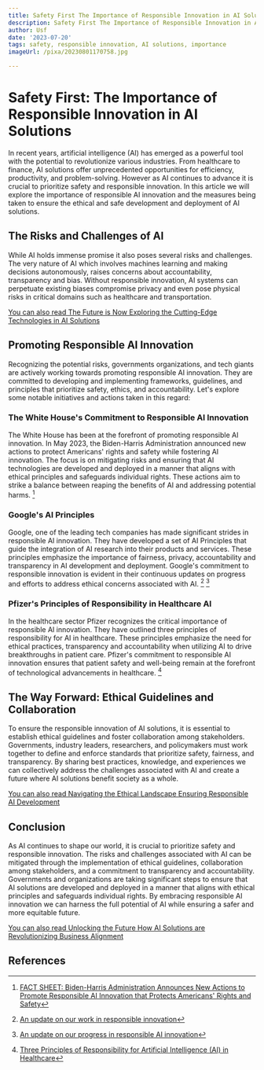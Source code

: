 ```yaml
---
title: Safety First The Importance of Responsible Innovation in AI Solutions
description: Safety First The Importance of Responsible Innovation in AI Solutions
author: Usf
date: '2023-07-20'
tags: safety, responsible innovation, AI solutions, importance
imageUrl: /pixa/20230801170758.jpg

---
```

# Safety First: The Importance of Responsible Innovation in AI Solutions

In recent years, artificial intelligence (AI) has  emerged as a powerful tool with the potential to revolutionize various industries. From healthcare to finance, AI solutions offer  unprecedented opportunities for efficiency, productivity, and problem-solving. However as AI continues to advance it is crucial  to prioritize  safety and responsible innovation. In this article we will explore the importance  of responsible  AI innovation and the measures  being taken to ensure the ethical and safe development and deployment of AI solutions.

##  The Risks and Challenges of AI

While AI  holds  immense promise it also poses several risks and challenges. The very nature of AI  which involves machines learning and making decisions autonomously, raises concerns about accountability, transparency  and bias. Without responsible innovation, AI systems can  perpetuate existing biases compromise privacy and  even pose physical risks in  critical domains such as healthcare and transportation.

[You can also read The Future is Now Exploring the Cutting-Edge Technologies in AI Solutions](The%20Future%20is%20Now%20Exploring%20the%20Cutting-Edge%20Technologies%20in%20AI%20Solutions)


## Promoting Responsible AI Innovation

Recognizing the potential risks, governments organizations, and tech giants are actively working towards promoting responsible AI innovation. They are committed  to developing and implementing frameworks, guidelines, and  principles that prioritize safety, ethics, and accountability. Let's explore some notable initiatives and actions taken in this regard:

### The  White House's Commitment to Responsible AI Innovation

The  White House has been at the forefront of  promoting responsible AI innovation. In May 2023, the Biden-Harris Administration  announced new actions to protect Americans'  rights and safety while fostering AI innovation.  The focus is on mitigating  risks  and ensuring that AI technologies are developed and deployed in a manner that aligns with ethical principles and safeguards individual  rights.  These actions aim to  strike a balance between reaping the  benefits of AI and addressing potential harms. [^1^]

### Google's AI Principles

Google, one of the leading tech companies has made significant strides in responsible AI innovation.  They have developed a set of AI Principles that guide the integration of AI  research into their products and  services. These principles emphasize  the importance of fairness, privacy, accountability and transparency in AI development  and deployment. Google's commitment to responsible innovation  is evident in their continuous  updates on progress and efforts to address ethical concerns associated with AI. [^3^] [^4^]

### Pfizer's Principles of Responsibility in Healthcare AI

In the  healthcare  sector Pfizer recognizes the critical importance of responsible AI innovation. They have outlined three principles of  responsibility for AI in healthcare.  These principles emphasize the need for ethical practices, transparency and accountability when utilizing AI to drive breakthroughs in patient care. Pfizer's  commitment to responsible AI innovation ensures that patient safety  and well-being remain at the forefront of technological advancements in healthcare. [^5^]

## The Way Forward: Ethical Guidelines and Collaboration

To ensure the responsible innovation of AI  solutions, it  is essential to establish ethical guidelines and  foster collaboration among stakeholders. Governments,  industry leaders, researchers, and policymakers must  work together to  define  and enforce standards that prioritize safety, fairness, and transparency.  By sharing best practices, knowledge, and experiences we can collectively address the challenges associated with AI and create a future where AI solutions benefit society as a whole.

[You can also  read Navigating the Ethical Landscape  Ensuring Responsible AI  Development](Navigating%20the%20Ethical%20Landscape%20Ensuring%20Responsible%20AI%20Development)


## Conclusion

As AI continues to shape our world, it is crucial to prioritize safety and responsible innovation. The risks and challenges associated with AI can be mitigated through the implementation of ethical guidelines, collaboration among stakeholders, and a commitment to transparency and  accountability. Governments  and organizations are taking significant steps to ensure that AI solutions are developed and deployed in  a manner that  aligns with ethical principles and safeguards individual rights. By embracing responsible AI innovation we can  harness the full potential of AI while ensuring a safer and more equitable future.

[You can also read Unlocking the Future How AI Solutions are Revolutionizing Business Alignment](Unlocking%20the%20Future%20How%20AI%20Solutions%20are%20Revolutionizing%20Business%20Alignment)


##  References

[^1^]: [FACT SHEET: Biden-Harris Administration  Announces New Actions  to Promote Responsible AI Innovation that Protects Americans' Rights and  Safety](https://www.whitehouse.gov/briefing-room/statements-releases/2023/05/04/fact-sheet-biden-harris-administration-announces-new-actions-to-promote-responsible-ai-innovation-that-protects-americans-rights-and-safety/)

[^2^]: [White House Announces Initiatives to  Promote 'Responsible'  AI Innovation](https://www.wilmerhale.com/en/insights/blogs/wilmerhale-privacy-and-cybersecurity-law/20230508-white-house-announces-initiatives-to-promote-responsible-ai-innovation)

[^3^]: [An update on our  work in responsible  innovation](https://blog.google/technology/ai/an-update-on-our-work-in-responsible-innovation/)

[^4^]: [An update on our progress  in  responsible AI innovation](https://blog.google/technology/ai/update-our-progress-responsible-ai-innovation/)

[^5^]: [Three Principles of Responsibility for Artificial Intelligence (AI) in Healthcare](https://www.pfizer.com/news/articles/three_principles_of_responsibility_for_artificial_intelligence_ai_in_healthcare)